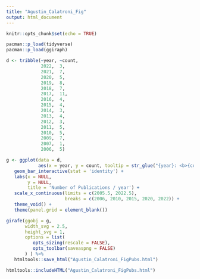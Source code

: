 ---
title: "Agustin_Calatroni_Fig"
output: html_document
---

```{r setup, include=FALSE}
knitr::opts_chunk$set(echo = TRUE)
```

```{r include=FALSE}
pacman::p_load(tidyverse)
pacman::p_load(ggiraph)

d <- tribble(~year, ~count,
             2022,	3,
             2021,	7,
             2020,	5,
             2019,	8,
             2018,	7,
             2017,	11,
             2016,	4,
             2015,	4,
             2014,	3,
             2013,	4,
             2012,	3,
             2011,	5,
             2010,	5,
             2009,	7,
             2007,	1,
             2006,	5)

g <- ggplot(data = d,
            aes(x = year, y = count, tooltip = str_glue("{year}: <b>{count}</b>") ) ) +
   geom_bar_interactive(stat = 'identity') +
   labs(x = NULL,
        y = NULL,
        title = 'Number of Publications / year') +
   scale_x_continuous(limits = c(2005.5, 2022.5),
                      breaks = c(2006, 2010, 2015, 2020, 2022)) +
   theme_void() +
   theme(panel.grid = element_blank())

girafe(ggobj = g,
       width_svg = 2.5,
       height_svg = 1,
       options = list(
          opts_sizing(rescale = FALSE),
          opts_toolbar(saveaspng = FALSE)
       ) ) %>% 
   htmltools::save_html("Agustin_Calatroni_FigPubs.html")
```

```{r echo=FALSE}
htmltools::includeHTML("Agustin_Calatroni_FigPubs.html")
```
